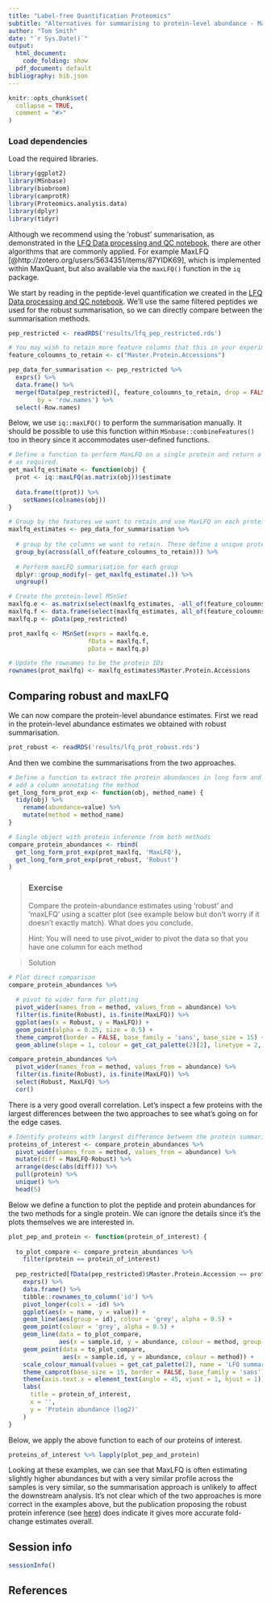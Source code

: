 ```yaml
---
title: "Label-free Quantification Proteomics"
subtitle: "Alternatives for summarising to protein-level abundance - MaxLFQ"
author: "Tom Smith"
date: "`r Sys.Date()`"
output:
  html_document:
    code_folding: show
  pdf_document: default
bibliography: bib.json
---
```


```r
knitr::opts_chunk$set(
  collapse = TRUE,
  comment = "#>"
)
```

### Load dependencies

Load the required libraries.
```r

library(ggplot2)
library(MSnbase)
library(biobroom)
library(camprotR)
library(Proteomics.analysis.data)
library(dplyr)
library(tidyr)

```

Although we recommend using the 'robust' summarisation, as demonstrated in the [LFQ Data processing and QC notebook](https://mrctoxbioinformatics.github.io/Proteomics_data_analysis/Markdowns/LFQ.html), there are other algorithms that are commonly applied. For example MaxLFQ [@http://zotero.org/users/5634351/items/87YIDK69], which is implemented within MaxQuant, but also available via the `maxLFQ()` function in the `iq` package.


We start by reading in the peptide-level quantification we created in the [LFQ Data processing and QC notebook](https://mrctoxbioinformatics.github.io/Proteomics_data_analysis/Markdowns/LFQ.html). We'll use the same filtered peptides we used for the robust summarisation, so we can directly compare between the summarisation methods.
```r
pep_restricted <- readRDS('results/lfq_pep_restricted.rds')

```

```r
# You may wish to retain more feature columns that this in your experimental data!
feature_coloumns_to_retain <- c("Master.Protein.Accessions")

pep_data_for_summarisation <- pep_restricted %>%
  exprs() %>%
  data.frame() %>%
  merge(fData(pep_restricted)[, feature_coloumns_to_retain, drop = FALSE], 
        by = 'row.names') %>%
  select(-Row.names)
```

Below, we use `iq::maxLFQ()` to perform the summarisation manually. It should be possible to use this function within `MSnbase::combineFeatures()` too in theory since it accommodates user-defined functions.

```r
# Define a function to perform MaxLFQ on a single protein and return a data.frame
# as required. 
get_maxlfq_estimate <- function(obj) {
  prot <- iq::maxLFQ(as.matrix(obj))$estimate
  
  data.frame(t(prot)) %>% 
    setNames(colnames(obj))
}

# Group by the features we want to retain and use MaxLFQ on each protein
maxlfq_estimates <- pep_data_for_summarisation %>%
  
  # group by the columns we want to retain. These define a unique protein ID
  group_by(across(all_of(feature_coloumns_to_retain))) %>% 
  
  # Perform maxLFQ summarisation for each group
  dplyr::group_modify(~ get_maxlfq_estimate(.)) %>%
  ungroup()

# Create the protein-level MSnSet
maxlfq.e <- as.matrix(select(maxlfq_estimates, -all_of(feature_coloumns_to_retain)))
maxlfq.f <- data.frame(select(maxlfq_estimates, all_of(feature_coloumns_to_retain)))
maxlfq.p <- pData(pep_restricted)

prot_maxlfq <- MSnSet(exprs = maxlfq.e,
                      fData = maxlfq.f,
                      pData = maxlfq.p)

# Update the rownames to be the protein IDs
rownames(prot_maxlfq) <- maxlfq_estimates$Master.Protein.Accessions
```


## Comparing robust and maxLFQ
We can now compare the protein-level abundance estimates. First we read in the protein-level abundance estimates we obtained with robust summarisation.
```r
prot_robust <- readRDS('results/lfq_prot_robust.rds')
```

And then we combine the summarisations from the two approaches.
```r
# Define a function to extract the protein abundances in long form and
# add a column annotating the method
get_long_form_prot_exp <- function(obj, method_name) {
  tidy(obj) %>%
    rename(abundance=value) %>%
    mutate(method = method_name)
}

# Single object with protein inference from both methods 
compare_protein_abundances <- rbind(
  get_long_form_prot_exp(prot_maxlfq, 'MaxLFQ'),
  get_long_form_prot_exp(prot_robust, 'Robust')
)
```

> ### Exercise
> Compare the protein-abundance estimates using 'robust' and 'maxLFQ' using a
> scatter plot (see example below but don't worry if it doesn't exactly match).
> What does you conclude.
>
> Hint: You will need to use pivot_wider to pivot the data so that you have one
> column for each method


> Solution

```r
# Plot direct comparison
compare_protein_abundances %>%
  
  # pivot to wider form for plotting
  pivot_wider(names_from = method, values_from = abundance) %>% 
  filter(is.finite(Robust), is.finite(MaxLFQ)) %>%
  ggplot(aes(x = Robust, y = MaxLFQ)) +
  geom_point(alpha = 0.25, size = 0.5) +
  theme_camprot(border = FALSE, base_family = 'sans', base_size = 15) +
  geom_abline(slope = 1, colour = get_cat_palette(2)[2], linetype = 2, size = 1)

compare_protein_abundances %>%
  pivot_wider(names_from = method, values_from = abundance) %>% 
  filter(is.finite(Robust), is.finite(MaxLFQ)) %>%
  select(Robust, MaxLFQ) %>%
  cor()
```



There is a very good overall correlation. Let's inspect a few proteins with the largest differences between the two approaches to see what's going on for the edge cases.

```r
# Identify proteins with largest difference between the protein summarisation methods
proteins_of_interest <- compare_protein_abundances %>%
  pivot_wider(names_from = method, values_from = abundance) %>%
  mutate(diff = MaxLFQ-Robust) %>%
  arrange(desc(abs(diff))) %>%
  pull(protein) %>%
  unique() %>%
  head(5)
```

Below we define a function to plot the peptide and protein abundances for the two methods for a single protein. We can ignore the details since it's the plots themselves we are interested in.

```r
plot_pep_and_protein <- function(protein_of_interest) {
  
  to_plot_compare <- compare_protein_abundances %>% 
    filter(protein == protein_of_interest)
  
  pep_restricted[fData(pep_restricted)$Master.Protein.Accession == protein_of_interest] %>%
    exprs() %>%
    data.frame() %>%
    tibble::rownames_to_column('id') %>%
    pivot_longer(cols = -id) %>%
    ggplot(aes(x = name, y = value)) +
    geom_line(aes(group = id), colour = 'grey', alpha = 0.5) +
    geom_point(colour = 'grey', alpha = 0.5) +
    geom_line(data = to_plot_compare,
              aes(x = sample.id, y = abundance, colour = method, group = method)) +
    geom_point(data = to_plot_compare,
               aes(x = sample.id, y = abundance, colour = method)) +
    scale_colour_manual(values = get_cat_palette(2), name = 'LFQ summarisation method') +
    theme_camprot(base_size = 15, border = FALSE, base_family = 'sans') +
    theme(axis.text.x = element_text(angle = 45, vjust = 1, hjust = 1)) +
    labs(
      title = protein_of_interest,
      x = '',
      y = 'Protein abundance (log2)'
    )
}
```


Below, we apply the above function to each of our proteins of interest.

```r
proteins_of_interest %>% lapply(plot_pep_and_protein)
```

Looking at these examples, we can see that MaxLFQ is often estimating slightly higher abundances but with a very similar profile across the samples is very similar, so the summarisation approach is unlikely to affect the downstream analysis. It's not clear which of the two approaches is more correct in the examples above, but the publication proposing the robust protein inference (see [here](https://pubmed.ncbi.nlm.nih.gov/32321741/)) does indicate it gives more accurate fold-change estimates overall.


## Session info {.unnumbered}

```r
sessionInfo()
```

## References {.unnumbered}
